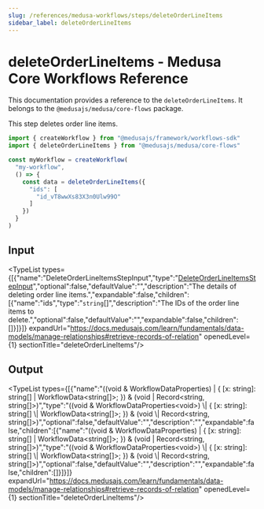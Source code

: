 ```yaml
---
slug: /references/medusa-workflows/steps/deleteOrderLineItems
sidebar_label: deleteOrderLineItems
---
```



# deleteOrderLineItems - Medusa Core Workflows Reference

This documentation provides a reference to the `deleteOrderLineItems`. It belongs to the `@medusajs/medusa/core-flows` package.

This step deletes order line items.

```ts title="src/workflows/my-workflow.ts"
import { createWorkflow } from "@medusajs/framework/workflows-sdk"
import { deleteOrderLineItems } from "@medusajs/medusa/core-flows"

const myWorkflow = createWorkflow(
  "my-workflow",
  () => {
    const data = deleteOrderLineItems({
      "ids": [
        "id_vT8wwXs83X3n0Ulw99O"
      ]
    })
  }
)
```
  

## Input

<TypeList types={[{"name":"DeleteOrderLineItemsStepInput","type":"[DeleteOrderLineItemsStepInput](../../../../interfaces/core_flows.DeleteOrderLineItemsStepInput/page.mdx)","optional":false,"defaultValue":"","description":"The details of deleting order line items.","expandable":false,"children":[{"name":"ids","type":"`string`[]","description":"The IDs of the order line items to delete.","optional":false,"defaultValue":"","expandable":false,"children":[]}]}]} expandUrl="https://docs.medusajs.com/learn/fundamentals/data-models/manage-relationships#retrieve-records-of-relation" openedLevel={1} sectionTitle="deleteOrderLineItems"/>

## Output

<TypeList types={[{"name":"((void & WorkflowDataProperties<void>) | { [x: string]: string[] | WorkflowData<string[]>; }) & (void | Record<string, string[]>)","type":"((void & WorkflowDataProperties&#60;void&#62;) \\| &#123; [x: string]: string[] \\| WorkflowData&#60;string[]&#62;; &#125;) & (void \\| Record&#60;string, string[]&#62;)","optional":false,"defaultValue":"","description":"","expandable":false,"children":[{"name":"((void & WorkflowDataProperties<void>) | { [x: string]: string[] | WorkflowData<string[]>; }) & (void | Record<string, string[]>)","type":"((void & WorkflowDataProperties&#60;void&#62;) \\| &#123; [x: string]: string[] \\| WorkflowData&#60;string[]&#62;; &#125;) & (void \\| Record&#60;string, string[]&#62;)","optional":false,"defaultValue":"","description":"","expandable":false,"children":[]}]}]} expandUrl="https://docs.medusajs.com/learn/fundamentals/data-models/manage-relationships#retrieve-records-of-relation" openedLevel={1} sectionTitle="deleteOrderLineItems"/>
